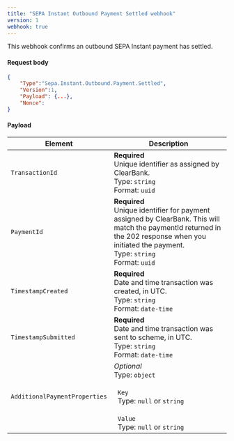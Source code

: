 ```yaml
---
title: "SEPA Instant Outbound Payment Settled webhook"
version: 1
webhook: true
---
```


This webhook confirms an outbound SEPA Instant payment has settled.

#### Request body

```json
{
    "Type":"Sepa.Instant.Outbound.Payment.Settled",
    "Version":1,
    "Payload": {...},
    "Nonce":
}
```

#### Payload
| Element                 | Description     |
|-------------------------|-----------------|
| `TransactionId` |**Required**<br />Unique identifier as assigned by ClearBank.<br/>Type: `string`<br/>Format: `uuid` |
| `PaymentId` |**Required**<br />Unique identifier for payment assigned by ClearBank. This will match the paymentId returned in the 202 response when you initiated the payment.<br/>Type: `string` <br/>Format: `uuid`|
| `TimestampCreated`   | **Required**<br />Date and time transaction was created, in UTC.<br /> Type: `string`<br/>Format: `date-time`|
| `TimestampSubmitted`   | **Required**<br />Date and time transaction was sent to scheme, in UTC.<br /> Type: `string`<br/>Format: `date-time`|
| `AdditionalPaymentProperties`   | *Optional*<br />Type: `object`<br/><br/>&nbsp;&nbsp;`Key`<br/>&nbsp;&nbsp;Type: `null` or `string`<br/><br/>&nbsp;&nbsp;`Value`<br/>&nbsp;&nbsp;Type: `null` or `string`|

